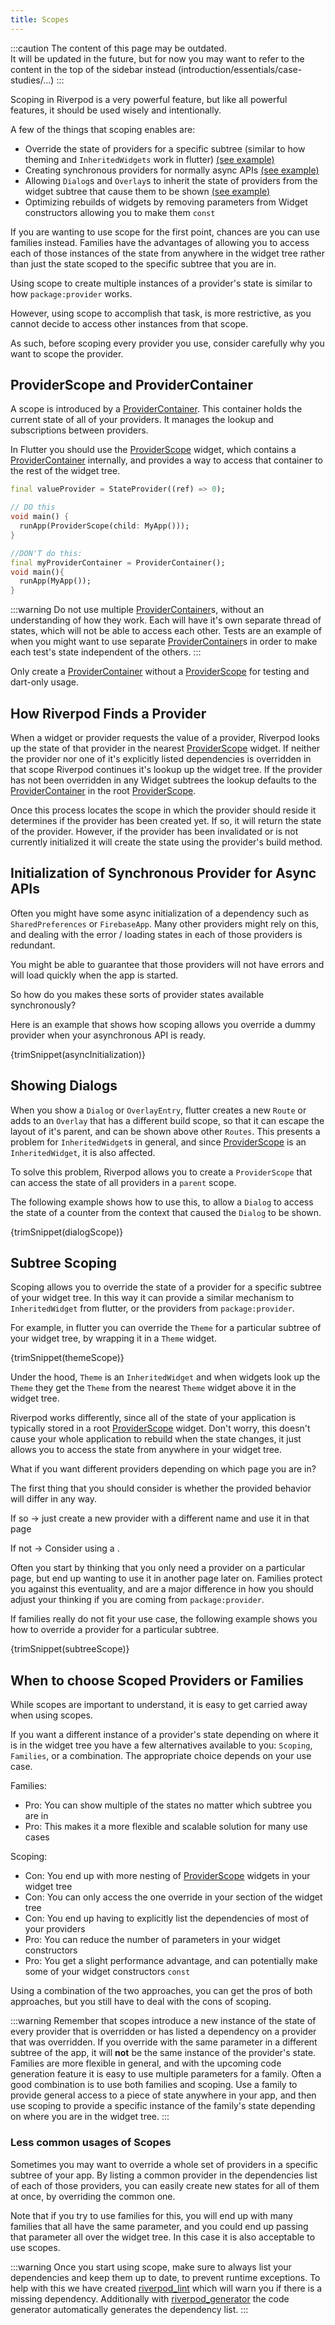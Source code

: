 ```yaml
---
title: Scopes
---
```



:::caution
The content of this page may be outdated.  
It will be updated in the future, but for now you may want to refer to the content
in the top of the sidebar instead (introduction/essentials/case-studies/...)
:::

Scoping in Riverpod is a very powerful feature, but like all powerful features, it should be used wisely and intentionally.

A few of the things that scoping enables are:

- Override the state of providers for a specific subtree (similar to how theming and `InheritedWidgets` work in flutter) [(see example)](#subtree-scope)
- Creating synchronous providers for normally async APIs [(see example)](#initialization-of-synchronous-provider-for-async-apis)
- Allowing `Dialog`s and `Overlay`s to inherit the state of providers from the widget subtree that cause them to be shown [(see example)](#showing-dialogs)
- Optimizing rebuilds of widgets by removing parameters from Widget constructors allowing you to make them `const`

If you are wanting to use scope for the first point, chances are you can use families instead.
Families have the advantages of allowing you to access each of those instances of the state from anywhere in the widget tree rather than just the state scoped to the specific subtree that you are in.

Using scope to create multiple instances of a provider's state is similar to how `package:provider` works.

However, using scope to accomplish that task, is more restrictive, as you cannot decide to access other instances from that scope.

As such, before scoping every provider you use, consider carefully why you want to scope the provider.

## ProviderScope and ProviderContainer

A scope is introduced by a [ProviderContainer]. This container holds the current state of all of your providers.
It manages the lookup and subscriptions between providers.

In Flutter you should use the [ProviderScope] widget, which contains a [ProviderContainer]
internally, and provides a way to access that container to the rest of the widget tree.

```dart
final valueProvider = StateProvider((ref) => 0);

// DO this
void main() {
  runApp(ProviderScope(child: MyApp()));
}

//DON'T do this:
final myProviderContainer = ProviderContainer();
void main(){
  runApp(MyApp());
}
```

:::warning
Do not use multiple [ProviderContainer]s, without an understanding of how they work.
Each will have it's own separate thread of states, which will not be able to access each other.
Tests are an example of when you might want to use separate [ProviderContainer]s
in order to make each test's state independent of the others.
:::

Only create a [ProviderContainer] without a [ProviderScope] for testing and dart-only usage.

## How Riverpod Finds a Provider

When a widget or provider requests the value of a provider, Riverpod looks up the state of that provider in the nearest
[ProviderScope] widget. If neither the provider nor one of it's explicitly listed dependencies is overridden in that scope Riverpod continues it's lookup up the widget tree.
If the provider has not been overridden in any Widget subtrees the lookup defaults to the [ProviderContainer] in the root [ProviderScope].

Once this process locates the scope in which the provider should reside it determines if the provider has been created yet.
If so, it will return the state of the provider.
However, if the provider has been invalidated or is not currently initialized it will create the state using the provider's build method.

## Initialization of Synchronous Provider for Async APIs

Often you might have some async initialization of a dependency such as `SharedPreferences` or `FirebaseApp`.
Many other providers might rely on this, and dealing with the error / loading states in each of those providers is redundant.

You might be able to guarantee that those providers will not have errors and will load quickly when the app is started.

So how do you makes these sorts of provider states available synchronously?

Here is an example that shows how scoping allows you override a dummy provider when your asynchronous API is ready.

<CodeBlock>{trimSnippet(asyncInitialization)}</CodeBlock>

## Showing Dialogs

When you show a `Dialog` or `OverlayEntry`, flutter creates a new `Route` or adds to an `Overlay` that has a different build scope,
so that it can escape the layout of it's parent, and can be shown above other `Routes`.
This presents a problem for `InheritedWidget`s in general, and since [ProviderScope] is an `InheritedWidget`, it is also affected.

To solve this problem, Riverpod allows you to create a `ProviderScope` that can access the state of all providers in a `parent` scope.

The following example shows how to use this, to allow a `Dialog` to access the state of a counter from the context that caused the `Dialog` to be shown.

<CodeBlock>{trimSnippet(dialogScope)}</CodeBlock>

## Subtree Scoping

Scoping allows you to override the state of a provider for a specific subtree of your widget tree.
In this way it can provide a similar mechanism to `InheritedWidget` from flutter, or the providers from `package:provider`.

For example, in flutter you can override the `Theme` for a particular subtree of your widget tree, by wrapping it in a `Theme` widget.

<CodeBlock>{trimSnippet(themeScope)}</CodeBlock>

Under the hood, `Theme` is an `InheritedWidget` and when widgets look up the `Theme` they get the `Theme` from the nearest `Theme` widget above it in the widget tree.

Riverpod works differently, since all of the state of your application is typically stored in a root [ProviderScope] widget.
Don't worry, this doesn't cause your whole application to rebuild when the state changes, it just allows you to access the state from anywhere in your widget tree.

What if you want different providers depending on which page you are in?

The first thing that you should consider is whether the provided behavior will differ in any way.

If so -> just create a new provider with a different name and use it in that page

If not -> Consider using a <Link documentID="concepts/modifiers/family"/>.

Often you start by thinking that you only need a provider on a particular page, but end up wanting to use it in another page later on.
Families protect you against this eventuality, and are a major difference in how you should adjust your thinking if you are coming from `package:provider`.

If families really do not fit your use case, the following example shows you how to override a provider for a particular subtree.

<CodeBlock>{trimSnippet(subtreeScope)}</CodeBlock>

## When to choose Scoped Providers or Families

While scopes are important to understand, it is easy to get carried away when using scopes.

If you want a different instance of a provider's state depending on where it is in the widget tree you have a few alternatives available to you: `Scoping`, `Families`, or a combination.
The appropriate choice depends on your use case.

Families:

- Pro: You can show multiple of the states no matter which subtree you are in
- Pro: This makes it a more flexible and scalable solution for many use cases

Scoping:

- Con: You end up with more nesting of [ProviderScope] widgets in your widget tree
- Con: You can only access the one override in your section of the widget tree
- Con: You end up having to explicitly list the dependencies of most of your providers
- Pro: You can reduce the number of parameters in your widget constructors
- Pro: You get a slight performance advantage, and can potentially make some of your widget constructors `const`

Using a combination of the two approaches, you can get the pros of both approaches, but you still have to deal with the cons of scoping.

:::warning
Remember that scopes introduce a new instance of the state of every provider that is overridden or has listed a dependency on a provider that was overridden.
If you override with the same parameter in a different subtree of the app, it will **not** be the same instance of the provider's state.
Families are more flexible in general, and with the upcoming code generation feature it is easy to use multiple parameters for a family.
Often a good combination is to use both families and scoping. Use a family to provide general access to a piece of state anywhere in your app, and then use scoping to
provide a specific instance of the family's state depending on where you are in the widget tree.
:::

### Less common usages of Scopes

Sometimes you may want to override a whole set of providers in a specific subtree of your app.
By listing a common provider in the dependencies list of each of those providers, you can easily create new states for all of them at once, by overriding the common one.

Note that if you try to use families for this, you will end up with many families that all have the same parameter, and you could end up passing that parameter all over the widget tree.
In this case it is also acceptable to use scopes.

:::warning
Once you start using scope, make sure to always list your dependencies and keep them up to date, to prevent runtime exceptions.
To help with this we have created [riverpod_lint] which will warn you if there is a missing dependency.
Additionally with [riverpod_generator] the code generator automatically generates the dependency list.
:::

[ProviderContainer]: https://pub.dev/documentation/riverpod/latest/riverpod/ProviderContainer-class.html
[ProviderScope]: https://pub.dev/documentation/flutter_riverpod/latest/flutter_riverpod/ProviderScope-class.html
[riverpod_lint]: https://github.com/rrousselGit/riverpod/tree/master/packages/riverpod_lint
[riverpod_generator]: https://github.com/rrousselGit/riverpod/tree/master/packages/riverpod_generator
